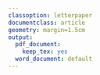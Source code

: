 ```yaml
---
classoption: letterpaper
documentclass: article
geometry: margin=1.5cm
output:
  pdf_document:
    keep_tex: yes
  word_document: default
---
```


<!-- Global figure parameters --> 
\setlength{\unitlength}{1in}
\fontfamily{phv}\selectfont
<!---\usetypescript[phv]--->

<!-- Supplementary Figure 3 -->
\textbf{\LARGE{Figure S3}}
\begin{picture}(0,4.5)
\graphicspath{{../../../results/external_graphics/go_enrichment/}}
\put(0,0.5){\includegraphics[width=7in]{node_enrichment_go_v2_expanded.pdf}}
\put(0,-3){\includegraphics[width=7in]{edge_enrichment_go_v2.pdf}}
\put(0,4.2){\textbf{A}}
\put(0,0){\textbf{B}}
\end{picture}
